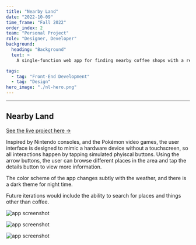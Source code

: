 ```yaml
---
title: "Nearby Land"
date: "2022-10-09"
time_frame: "Fall 2022"
order_index: 2
team: "Personal Project"
role: "Designer, Developer"
background:
  heading: "Background"
  text: >
    A single-function web app for finding nearby coffee shops with a retro-inspired interface built in collaboration with Leo Mancini.

tags:
  - tag: "Front-End Development"
  - tag: "Design"
hero_image: "./nl-hero.png"
---
```


---

<MdxLayout col="10" offset="0">

## Nearby Land

<p>
  <a href='http://coffee.nearby.land' target='_blank'>
    See the live project here &rarr;
  </a>
</p>

Inspired by Nintendo consoles, and the Pokémon video games, the user interface is designed to mimic a hardware device without a touchscreen, so all interactions happen by tapping simulated phyiscal buttons. Using the arrow buttons, the user can browse different places in the area and tap the details button to view more information.

The color scheme of the app changes subtly with the weather, and there is a dark theme for night time.

Future iterations would include the ability to search for places and things other than coffee.

</MdxLayout>

<MdxLayout col="10" offset="0">

![app screenshot](./cloudy-day.png)

</MdxLayout>

<MdxLayout col="10" offset="0">

![app screenshot](./rainy-day.png)

</MdxLayout>

<MdxLayout col="10" offset="0">

![app screenshot](./rainy-night.png)

</MdxLayout>
